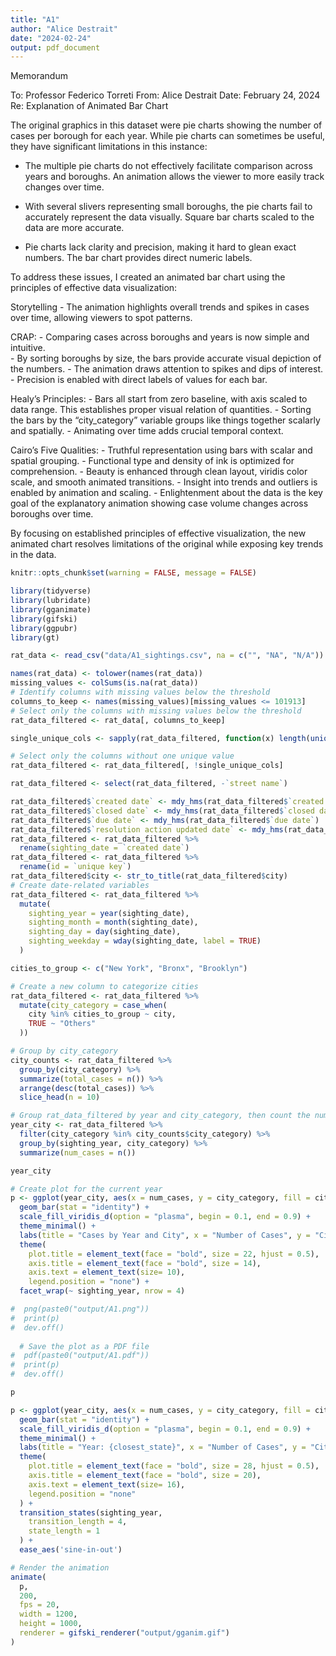 ---
title: "A1"
author: "Alice Destrait"
date: "2024-02-24"
output: pdf_document
---
Memorandum

To: Professor Federico Torreti 
From: Alice Destrait
Date: February 24, 2024  
Re: Explanation of Animated Bar Chart

The original graphics in this dataset were pie charts showing the number of cases per borough for each year. While pie charts can sometimes be useful, they have significant limitations in this instance:

- The multiple pie charts do not effectively facilitate comparison across years and boroughs. An animation allows the viewer to more easily track changes over time.

- With several slivers representing small boroughs, the pie charts fail to accurately represent the data visually. Square bar charts scaled to the data are more accurate.

- Pie charts lack clarity and precision, making it hard to glean exact numbers. The bar chart provides direct numeric labels. 

To address these issues, I created an animated bar chart using the principles of effective data visualization:

Storytelling
- The animation highlights overall trends and spikes in cases over time, allowing viewers to spot patterns.

CRAP:
- Comparing cases across boroughs and years is now simple and intuitive.  
- By sorting boroughs by size, the bars provide accurate visual depiction of the numbers.
- The animation draws attention to spikes and dips of interest.
- Precision is enabled with direct labels of values for each bar.

Healy’s Principles: 
- Bars all start from zero baseline, with axis scaled to data range. This establishes proper visual relation of quantities.
- Sorting the bars by the “city_category” variable groups like things together scalarly and spatially. 
- Animating over time adds crucial temporal context.

Cairo’s Five Qualities:
- Truthful representation using bars with scalar and spatial grouping.
- Functional type and density of ink is optimized for comprehension. 
- Beauty is enhanced through clean layout, viridis color scale, and smooth animated transitions. 
- Insight into trends and outliers is enabled by animation and scaling.
- Enlightenment about the data is the key goal of the explanatory animation showing case volume changes across boroughs over time.

By focusing on established principles of effective visualization, the new animated chart resolves limitations of the original while exposing key trends in the data.

```{r setup, include=FALSE}
knitr::opts_chunk$set(warning = FALSE, message = FALSE)
```


```{r libraries, echo=TRUE, message=FALSE, warning=FALSE}
library(tidyverse)
library(lubridate)
library(gganimate)
library(gifski)
library(ggpubr)
library(gt)
```


```{r read data, echo=TRUE, message=FALSE, warning=FALSE}
rat_data <- read_csv("data/A1_sightings.csv", na = c("", "NA", "N/A"))
```


```{r clean columns, echo=TRUE, message=FALSE, warning=FALSE}
names(rat_data) <- tolower(names(rat_data))
missing_values <- colSums(is.na(rat_data))
# Identify columns with missing values below the threshold
columns_to_keep <- names(missing_values)[missing_values <= 101913]
# Select only the columns with missing values below the threshold
rat_data_filtered <- rat_data[, columns_to_keep]

single_unique_cols <- sapply(rat_data_filtered, function(x) length(unique(x))) == 1

# Select only the columns without one unique value
rat_data_filtered <- rat_data_filtered[, !single_unique_cols]

rat_data_filtered <- select(rat_data_filtered, -`street name`)
```


```{r time variables and cleaning, echo=TRUE, message=FALSE, warning=FALSE}
rat_data_filtered$`created date` <- mdy_hms(rat_data_filtered$`created date`)
rat_data_filtered$`closed date` <- mdy_hms(rat_data_filtered$`closed date`)
rat_data_filtered$`due date` <- mdy_hms(rat_data_filtered$`due date`)
rat_data_filtered$`resolution action updated date` <- mdy_hms(rat_data_filtered$`resolution action updated date`)
rat_data_filtered <- rat_data_filtered %>%
  rename(sighting_date = `created date`)
rat_data_filtered <- rat_data_filtered %>%
  rename(id = `unique key`)
rat_data_filtered$city <- str_to_title(rat_data_filtered$city)
# Create date-related variables
rat_data_filtered <- rat_data_filtered %>%
  mutate(
    sighting_year = year(sighting_date),
    sighting_month = month(sighting_date),
    sighting_day = day(sighting_date),
    sighting_weekday = wday(sighting_date, label = TRUE)
  )
```


```{r grouping the data, echo=TRUE, message=FALSE, warning=FALSE}
cities_to_group <- c("New York", "Bronx", "Brooklyn")

# Create a new column to categorize cities
rat_data_filtered <- rat_data_filtered %>%
  mutate(city_category = case_when(
    city %in% cities_to_group ~ city,
    TRUE ~ "Others"
  ))

# Group by city_category
city_counts <- rat_data_filtered %>%
  group_by(city_category) %>%
  summarize(total_cases = n()) %>%
  arrange(desc(total_cases)) %>%
  slice_head(n = 10)

# Group rat_data_filtered by year and city_category, then count the number of rows per year and city_category
year_city <- rat_data_filtered %>%
  filter(city_category %in% city_counts$city_category) %>%
  group_by(sighting_year, city_category) %>%
  summarize(num_cases = n())

year_city
```


```{r echo=TRUE, message=FALSE, warning=FALSE}
# Create plot for the current year
p <- ggplot(year_city, aes(x = num_cases, y = city_category, fill = city_category)) +
  geom_bar(stat = "identity") +
  scale_fill_viridis_d(option = "plasma", begin = 0.1, end = 0.9) +
  theme_minimal() +
  labs(title = "Cases by Year and City", x = "Number of Cases", y = "City") +
  theme(
    plot.title = element_text(face = "bold", size = 22, hjust = 0.5),
    axis.title = element_text(face = "bold", size = 14),
    axis.text = element_text(size= 10),
    legend.position = "none") +
  facet_wrap(~ sighting_year, nrow = 4)

#  png(paste0("output/A1.png"))
#  print(p)
#  dev.off()
  
  # Save the plot as a PDF file
#  pdf(paste0("output/A1.pdf"))
#  print(p)
#  dev.off()

p
```




```{r graph, eval=FALSE, include=FALSE}
p <- ggplot(year_city, aes(x = num_cases, y = city_category, fill = city_category)) +
  geom_bar(stat = "identity") +
  scale_fill_viridis_d(option = "plasma", begin = 0.1, end = 0.9) +
  theme_minimal() +
  labs(title = "Year: {closest_state}", x = "Number of Cases", y = "City") +
  theme(
    plot.title = element_text(face = "bold", size = 28, hjust = 0.5),
    axis.title = element_text(face = "bold", size = 20),
    axis.text = element_text(size= 16),
    legend.position = "none"
  ) +
  transition_states(sighting_year,
    transition_length = 4,
    state_length = 1
  ) +
  ease_aes('sine-in-out')

# Render the animation
animate(
  p, 
  200, 
  fps = 20, 
  width = 1200, 
  height = 1000, 
  renderer = gifski_renderer("output/gganim.gif")
)
```


